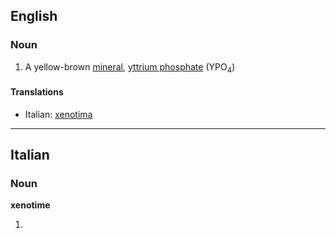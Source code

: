 ==English==

===Noun===
{{wikipedia}}
{{en-noun|-}}

# {{mineralogy}} A yellow-brown [[mineral]], [[yttrium phosphate]] (YPO<sub>4</sub>)

====Translations====
{{top}}
*Italian: [[xenotima]] {{f}}
{{mid}}

{{bottom}}

----

==Italian==

===Noun===
'''xenotime''' {{f}}

# {{plural of|[[xenotima]]|lang=Italian}}